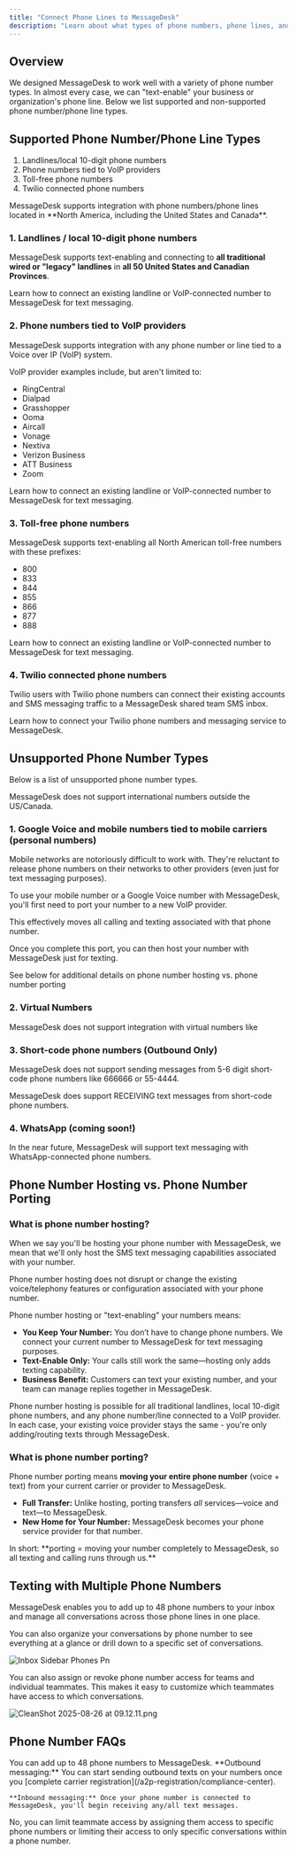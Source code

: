 ```yaml
---
title: "Connect Phone Lines to MessageDesk"
description: "Learn about what types of phone numbers, phone lines, and telecom services you can connect to and use with MessageDesk."
---
```


## Overview

We designed MessageDesk to work well with a variety of phone number types. In almost every case, we can "text-enable" your business or organization's phone line. Below we list supported and non-supported phone number/phone line types.

## Supported Phone Number/Phone Line Types

1. Landlines/local 10-digit phone numbers
2. Phone numbers tied to VoIP providers
3. Toll-free phone numbers
4. Twilio connected phone numbers

<Note>
  MessageDesk supports integration with phone numbers/phone lines located in **North America, including the United States and Canada**.
</Note>

### 1. Landlines / local 10-digit phone numbers

MessageDesk supports text-enabling and connecting to **all traditional wired or "legacy" landlines** in **all 50 United States and Canadian Provinces**.

<Card title="Connect Landline and VoIP Numbers to MessageDesk" icon="phone-intercom" iconType="solid" color="#683cb5" href="/phone-numbers/landline-voip">
  Learn how to connect an existing landline or VoIP-connected number to MessageDesk for text messaging.
</Card>

### 

### 2. Phone numbers tied to VoIP providers

MessageDesk supports integration with any phone number or line tied to a Voice over IP (VoIP) system.

VoIP provider examples include, but aren't limited to:

- RingCentral
- Dialpad
- Grasshopper
- Ooma
- Aircall
- Vonage
- Nextiva
- Verizon Business
- ATT Business
- Zoom

<Card title="Connect Landline and VoIP Numbers to MessageDesk" icon="phone-intercom" iconType="solid" color="#683cb5" href="/phone-numbers/landline-voip">
  Learn how to connect an existing landline or VoIP-connected number to MessageDesk for text messaging.
</Card>

### 3. Toll-free phone numbers

MessageDesk supports text-enabling all North American toll-free numbers with these prefixes:

- 800
- 833
- 844
- 855
- 866
- 877
- 888

<Card title="Connect Landline and VoIP Numbers to MessageDesk" icon="phone-intercom" iconType="solid" color="#683cb5" href="/phone-numbers/landline-voip">
  Learn how to connect an existing landline or VoIP-connected number to MessageDesk for text messaging.
</Card>

### 4. Twilio connected phone numbers

Twilio users with Twilio phone numbers can connect their existing accounts and SMS messaging traffic to a MessageDesk shared team SMS inbox.

<Card title="Connect Twilio Numbers to MessageDesk" icon="phone-intercom" iconType="solid" color="#683cb5" href="/phone-numbers/twilio">
  Learn how to connect your Twilio phone numbers and messaging service to MessageDesk.
</Card>

### 

## Unsupported Phone Number Types

Below is a list of unsupported phone number types.

<Note>
  MessageDesk does not support international numbers outside the US/Canada.
</Note>

### 1. Google Voice and mobile numbers tied to mobile carriers (personal numbers)

Mobile networks are notoriously difficult to work with. They're reluctant to release phone numbers on their networks to other providers (even just for text messaging purposes).

To use your mobile number or a Google Voice number with MessageDesk, you'll first need to port your number to a new VoIP provider.

This effectively moves all calling and texting associated with that phone number.

Once you complete this port, you can then host your number with MessageDesk just for texting.

<Note>
  See below for additional details on phone number hosting vs. phone number porting
</Note>

### 2. Virtual Numbers

MessageDesk does not support integration with virtual numbers like

### 3. Short-code phone numbers (Outbound Only)

MessageDesk does not support sending messages from 5-6 digit short-code phone numbers like 666666 or 55-4444.

<Note>
  MessageDesk does support RECEIVING text messages from short-code phone numbers.
</Note>

### 4. WhatsApp (coming soon!)

In the near future, MessageDesk will support text messaging with WhatsApp-connected phone numbers.

## Phone Number Hosting vs. Phone Number Porting

### What is phone number hosting?

When we say you'll be hosting your phone number with MessageDesk, we mean that we'll only host the SMS text messaging capabilities associated with your number.

Phone number hosting does not disrupt or change the existing voice/telephony features or configuration associated with your phone number.

Phone number hosting or "text-enabling" your numbers means:

- **You Keep Your Number:** You don’t have to change phone numbers. We connect your current number to MessageDesk for text messaging purposes.
- **Text-Enable Only:** Your calls still work the same—hosting only adds texting capability.
- **Business Benefit:** Customers can text your existing number, and your team can manage replies together in MessageDesk.

<Note>
  Phone number hosting is possible for all traditional landlines, local 10-digit phone numbers, and any phone number/line connected to a VoIP provider. In each case, your existing voice provider stays the same - you're only adding/routing texts through MessageDesk.
</Note>

### What is phone number porting?

Phone number porting means **moving your entire phone number** (voice + text) from your current carrier or provider to MessageDesk.

- **Full Transfer:** Unlike hosting, porting transfers _all_ services—voice and text—to MessageDesk.
- **New Home for Your Number:** MessageDesk becomes your phone service provider for that number.

<Note>
  In short: **porting = moving your number completely to MessageDesk, so all texting and calling runs through us.**
</Note>

## Texting with Multiple Phone Numbers

MessageDesk enables you to add up to 48 phone numbers to your inbox and manage all conversations across those phone lines in one place.

You can also organize your conversations by phone number to see everything at a glance or drill down to a specific set of conversations.

![Inbox Sidebar Phones Pn](/images/inbox-sidebar-phones.png)

You can also assign or revoke phone number access for teams and individual teammates. This makes it easy to customize which teammates have access to which conversations.

![CleanShot 2025-08-26 at 09.12.11.png](/images/CleanShot2025-08-26at09.12.11.png)

## Phone Number FAQs

<AccordionGroup>
  <Accordion title="How many phone numbers can I connect to MessageDesk?" icon="phone" iconType="solid">
    You can add up to 48 phone numbers to MessageDesk. 
  </Accordion>
  <Accordion title="How soon can I start texting?" icon="message" iconType="solid">
    **Outbound messaging:** You can start sending outbound texts on your numbers once you [complete carrier registration](/a2p-registration/compliance-center). 

    **Inbound messaging:** Once your phone number is connected to MessageDesk, you'll begin receiving any/all text messages.
  </Accordion>
  <Accordion title="Does every Teammate see every conversation?" icon="question" iconType="regular">
    No, you can limit teammate access by assigning them access to specific phone numbers or limiting their access to only specific conversations within a phone number.
  </Accordion>
</AccordionGroup>